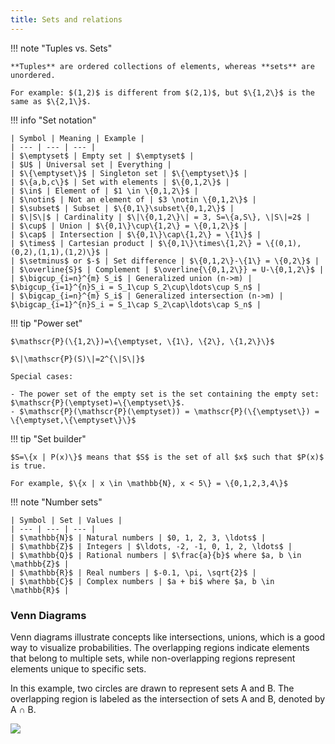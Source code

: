 ```yaml
---
title: Sets and relations
---
```


!!! note "Tuples vs. Sets"

    **Tuples** are ordered collections of elements, whereas **sets** are unordered.
    
    For example: $(1,2)$ is different from $(2,1)$, but $\{1,2\}$ is the same as $\{2,1\}$.

!!! info "Set notation"

    | Symbol | Meaning | Example | 
    | --- | --- | --- |
    | $\emptyset$ | Empty set | $\emptyset$ |
    | $U$ | Universal set | Everything | 
    | $\{\emptyset\}$ | Singleton set | $\{\emptyset\}$ |
    | $\{a,b,c\}$ | Set with elements | $\{0,1,2\}$ |
    | $\in$ | Element of | $1 \in \{0,1,2\}$ |
    | $\notin$ | Not an element of | $3 \notin \{0,1,2\}$ |
    | $\subset$ | Subset | $\{0,1\}\subset\{0,1,2\}$ |
    | $\|S\|$ | Cardinality | $\|\{0,1,2\}\| = 3, S=\{a,S\}, \|S\|=2$ |
    | $\cup$ | Union | $\{0,1\}\cup\{1,2\} = \{0,1,2\}$ |
    | $\cap$ | Intersection | $\{0,1\}\cap\{1,2\} = \{1\}$ |
    | $\times$ | Cartesian product | $\{0,1\}\times\{1,2\} = \{(0,1),(0,2),(1,1),(1,2)\}$ |
    | $\setminus$ or $-$ | Set difference | $\{0,1,2\}-\{1\} = \{0,2\}$ |
    | $\overline{S}$ | Complement | $\overline{\{0,1,2\}} = U-\{0,1,2\}$ |
    | $\bigcup_{i=n}^{m} S_i$ | Generalized union (n->m) | $\bigcup_{i=1}^{n}S_i = S_1\cup S_2\cup\ldots\cup S_n$ |
    | $\bigcap_{i=n}^{m} S_i$ | Generalized intersection (n->m) | $\bigcap_{i=1}^{n}S_i = S_1\cap S_2\cap\ldots\cap S_n$ |


!!! tip "Power set"

    $\mathscr{P}(\{1,2\})=\{\emptyset, \{1\}, \{2\}, \{1,2\}\}$
    
    $\|\mathscr{P}(S)\|=2^{\|S\|}$

    Special cases:

    - The power set of the empty set is the set containing the empty set: $\mathscr{P}(\emptyset)=\{\emptyset\}$. 
    - $\mathscr{P}(\mathscr{P}(\emptyset)) = \mathscr{P}(\{\emptyset\}) = \{\emptyset,\{\emptyset\}\}$

!!! tip "Set builder"

    $S=\{x | P(x)\}$ means that $S$ is the set of all $x$ such that $P(x)$ is true.

    For example, $\{x | x \in \mathbb{N}, x < 5\} = \{0,1,2,3,4\}$

!!! note "Number sets"

    | Symbol | Set | Values | 
    | --- | --- | --- |
    | $\mathbb{N}$ | Natural numbers | $0, 1, 2, 3, \ldots$ |
    | $\mathbb{Z}$ | Integers | $\ldots, -2, -1, 0, 1, 2, \ldots$ |
    | $\mathbb{Q}$ | Rational numbers | $\frac{a}{b}$ where $a, b \in \mathbb{Z}$ |
    | $\mathbb{R}$ | Real numbers | $-0.1, \pi, \sqrt{2}$ |
    | $\mathbb{C}$ | Complex numbers | $a + bi$ where $a, b \in \mathbb{R}$ |

### Venn Diagrams

<div className="w-full flex gap-4 flex-wrap md:flex-nowrap">
<div >
Venn diagrams illustrate concepts like intersections, unions, which is a good way to visualize probabilities. The overlapping regions indicate elements that belong to multiple sets, while non-overlapping regions represent elements unique to specific sets.

In this example, two circles are drawn to represent sets A and B. The overlapping region is labeled as the intersection of sets A and B, denoted by A $\cap$ B.
</div>
<div className="lg:min-w-72 md:min-w-60 w-60">

![](../../../public/img/COMP2121/venn.png)

</div>
</div>
